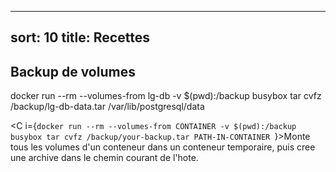 
---
sort: 10
title: Recettes
---

## Backup de volumes 



docker run --rm --volumes-from lg-db -v $(pwd):/backup busybox tar cvfz /backup/lg-db-data.tar /var/lib/postgresql/data

<C i={`docker run --rm --volumes-from CONTAINER -v $(pwd):/backup busybox tar cvfz /backup/your-backup.tar PATH-IN-CONTAINER
`}>Monte tous les volumes d'un conteneur dans un conteneur temporaire, puis cree une archive dans le chemin courant de l'hote.</C>
